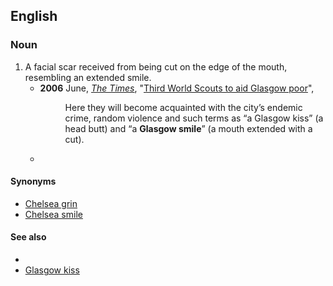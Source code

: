 ==English==

===Noun===
{{en-noun|head=[[Glasgow]] [[smile]]}}

# A facial scar received from being cut on the edge of the mouth, resembling an extended smile. 
#*'''2006''' June, ''[[w:The Times|The Times]]'', "[http://www.timesonline.co.uk/tol/news/uk/article679113.ece Third World Scouts to aid Glasgow poor]",
#*:Here they will become acquainted with the city’s endemic crime, random violence and such terms as “a Glasgow kiss” (a head butt) and “a '''Glasgow smile'''” (a mouth extended with a cut).
#*{{quote-book|2007|Harland Miller|International Lonely Guy|url=http://books.google.com/books?id=3YVQAAAAMAAJ|page=118
|passage=To promote the bid they had this slogan, 'Glasgow Smiles Better', which, when you consider what a '''Glasgow smile''' is, is a pretty negative association to make.}}

====Synonyms====
*[[Chelsea grin]]
*[[Chelsea smile]]

====See also====
*{{pedialite}}
*[[Glasgow kiss]]